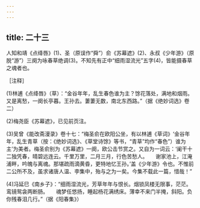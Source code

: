 ```yaml
---
---
---
```

title: 二十三
---




人知和靖《点绛唇》(1)、圣（原误作“舜”）俞《苏幕遮》(2)、永叔《少年游》（原脱“游”）三阕为咏春草绝调(3)。不知先有正中“细雨湿流光”五字(4)，皆能摄春草之魂者也。

［注释］

(1)林逋《点绛唇》（草）：“金谷年年，乱生春色谁为主？馀花落处，满地和烟雨。　　又是离愁，一阕长亭暮。王孙去。萋萋无数，南北东西路。”（据《绝妙词选》卷二）

(2)梅尧臣《苏幕遮》，已见前页注。

(3)吴曾《能改斋漫录》卷十七：“梅圣俞在欧阳公坐，有以林逋《草词》‘金谷年年，乱生青草（按：《绝妙词选》、《草堂诗馀》等书，“青草”均作“春色”）谁为主’为美者。梅圣俞别为《苏幕遮》一阕，欧公击节赏之。又自为一词云：‘阑干十二独凭春，晴碧远连云。千里万里，二月三月，行色苦愁人。　　谢家池上，江淹浦畔，吟魄与离魂。那堪疏雨滴黄昏，更特地忆王孙。’盖《少年游》令也。不惟前二公所不及，虽求诸唐人温、李集中，殆与之为一矣。今集不载此一篇，惜哉！”

(4)冯延巳《南乡子》：“细雨湿流光，芳草年年与恨长。烟锁凤楼无限事，茫茫。鸾镜鸳衾两断肠。　　魂梦任悠扬，睡起杨花满绣床。薄幸不来门半掩，斜阳。负你残春泪几行。”（据《阳春集》）